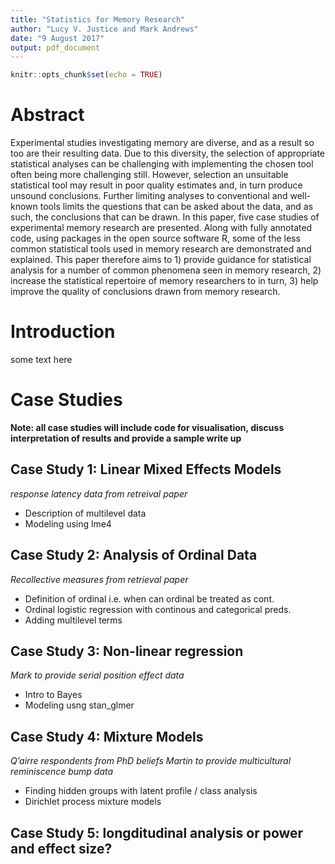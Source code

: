 ```yaml
---
title: "Statistics for Memory Research"
author: "Lucy V. Justice and Mark Andrews"
date: "9 August 2017"
output: pdf_document
---
```


```r
knitr::opts_chunk$set(echo = TRUE)
```

# Abstract

Experimental studies investigating memory are diverse, and as a result so too are their resulting data. Due to this diversity, the selection of appropriate statistical analyses can be challenging with implementing the chosen tool often being more challenging still. However, selection an unsuitable statistical tool may result in poor quality estimates and, in turn produce unsound conclusions. Further limiting analyses to conventional and well-known tools limits the questions that can be asked about the data, and as such, the conclusions that can be drawn. In this paper, five case studies of experimental memory research are presented. Along with fully annotated code, using packages in the open source software R, some of the less common statistical tools used in memory research are demonstrated and explained. This paper therefore aims to 1) provide guidance for statistical analysis for a number of common phenomena seen in memory research, 2) increase the statistical repertoire of memory researchers to in turn, 3) help improve the quality of conclusions drawn from memory research.


# Introduction

some text here

# Case Studies

**Note: all case studies will include code for visualisation, discuss interpretation of results and provide a sample write up**

## Case Study 1: Linear Mixed Effects Models
*response latency data from retreival paper*

* Description of multilevel data
* Modeling using lme4  


## Case Study 2: Analysis of Ordinal Data
*Recollective measures from retrieval paper* 

* Definition of ordinal i.e. when can ordinal be treated as cont.
* Ordinal logistic regression with continous and categorical preds.
* Adding multilevel terms


## Case Study 3: Non-linear regression
*Mark to provide serial position effect data*

* Intro to Bayes
* Modeling usng stan_glmer


## Case Study 4: Mixture Models
*Q'airre respondents from PhD beliefs*
*Martin to provide multicultural reminiscence bump data*

* Finding hidden groups with latent profile / class analysis 
* Dirichlet process mixture models

## Case Study 5: longditudinal analysis **or** power and effect size?


